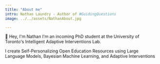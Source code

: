 ```yaml
---
title: "About me"
intro: Nathan Laundry - Author of #GuidingQuestions
image: ../../assets/NathanAbout.jpg

---
```

👋 Hey, I'm Nathan
I'm an incoming PhD student at the University of Toronto's Intelligent Adaptive Interventions Lab.


I create Self-Personalizing Open Education Resources using Large Language Models, Bayesian Machine Learning, and Adaptive Interventions
